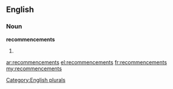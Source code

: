 ==English==

===Noun===
'''recommencements'''

# {{plural of|[[recommencement]]}}

[[Category:English plurals]]

[[ar:recommencements]]
[[el:recommencements]]
[[fr:recommencements]]
[[my:recommencements]]
